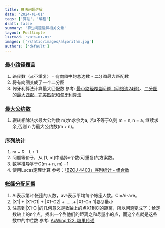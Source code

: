 ```yaml
---
title: 算法问题讲解
date: '2024-01-01'
tags: ['算法', '编程']
draft: false
summary: '算法问题讲解相关文章'
layout: PostSimple
lastmod: '2024-01-01'
images: ['/static/images/algorithm.jpg']
authors: ['default']
---
```


### [最小路径覆盖](https://judge.fineres.com/problem/43)
1. 路径数（点不重复）= 有向图中的总边数 - 二分图最大匹配数
2. 将有向图变成了一个二分图
3. 匈牙利算法计算最大匹配数
参考: [最小路径覆盖问题（网络流24题）](https://www.cnblogs.com/BCOI/p/8620330.html)、[二分图的最大匹配、完美匹配和匈牙利算法](https://www.renfei.org/blog/bipartite-matching.html)
### [最大公约数](https://judge.fineres.com/problem/44)
1. 辗转相除法求最大公约数
m对n求余为a, 若a不等于0,则 m = n, n = a, 继续求余,否则 n 为最大公约数(m > n)。
### [序列统计](https://judge.fineres.com/problem/50)
1. m = R - L + 1
2. 问题等价于，从 [1, m]中选择n个数(可重复)的方案数。
3. 数学推导等于C(m + n, m) - 1  
4. 使用Lucas定理计算
参考：[「BZOJ 4403」序列统计 - 组合数](https://oi.men.ci/bzoj-4403/)
### 
### [帐篷分配问题](https://judge.fineres.com/problem/65)
1. Ai表示第i个帐篷的人数，ave表示平均每个帐篷人数。Ci=Ai-ave。
2. |X1| + |X1-C1| + |X1-C2| + ……+ |X1-Cn-1|要尽量小
3. 注意到|X1-Ci|的几何意义是数轴上的点X1到Ci的距离，所以问题变成了：给定数轴上的n个点，找出一个到他们的距离之和尽量小的点，而这个点就是这些数中的中位数
参考: [AcWing 122. 糖果传递](https://www.acwing.com/solution/content/955/)







